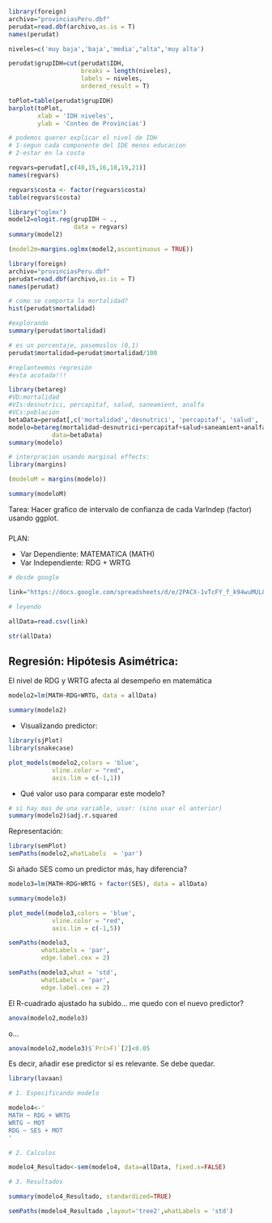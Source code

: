 
```r
library(foreign)
archivo="provinciasPeru.dbf"
perudat=read.dbf(archivo,as.is = T)
names(perudat)
```


```r
niveles=c('muy baja','baja','media',"alta",'muy alta')

perudat$grupIDH=cut(perudat$IDH,
                    breaks = length(niveles),
                    labels = niveles,
                    ordered_result = T)

toPlot=table(perudat$grupIDH)
barplot(toPlot,
        xlab = 'IDH niveles',
        ylab = 'Conteo de Provincias')
```

```r
# podemos querer explicar el nivel de IDH
# 1-segun cada componente del IDE menos educacion
# 2-estar en la costa

regvars=perudat[,c(40,15,16,18,19,21)]
names(regvars)
```


```r
regvars$costa <- factor(regvars$costa)
table(regvars$costa)
```

```r
library("oglmx")
model2=ologit.reg(grupIDH ~ .,
                  data = regvars)
summary(model2)
```

```r
(model2m=margins.oglmx(model2,ascontinuous = TRUE))
```





```r
library(foreign)
archivo="provinciasPeru.dbf"
perudat=read.dbf(archivo,as.is = T)
names(perudat)
```

```r
# como se comporta la mortalidad?
hist(perudat$mortalidad)
```

```r
#explorando
summary(perudat$mortalidad)
```
```r
# es un porcentaje, pasemoslos (0,1)
perudat$mortalidad=perudat$mortalidad/100
```

```r
#replanteemos regresión
#esta acotada!!!

library(betareg)
#VD:mortalidad
#VIs:desnutrici, percapitaf, salud, saneamient, analfa
#VCs:población
betaData=perudat[,c('mortalidad','desnutrici', 'percapitaf', 'salud', 'saneamient', 'analfa','pob')]
modelo=betareg(mortalidad~desnutrici+percapitaf+salud+saneamient+analfa,
            data=betaData)
summary(modelo)
```

```r
# interpracion usando marginal effects:
library(margins)

(modeloM = margins(modelo))

```

```r
summary(modeloM)
```

Tarea: Hacer grafico de intervalo de confianza de cada VarIndep (factor) usando ggplot.

#####


PLAN:

* Var Dependiente: MATEMATICA (MATH)
* Var Independiente: RDG + WRTG


```r
# desde google

link="https://docs.google.com/spreadsheets/d/e/2PACX-1vTcFY_f_k94wuMUL8ISrklSmjlbYgnPeEVdGApFI0Y39OQB8IrHvv1bmD6E0u9uYo06Bpl5llns-BLR/pub?gid=1282421390&single=true&output=csv"
```

```r
# leyendo

allData=read.csv(link)
```

```r
str(allData)
```



## Regresión: Hipótesis Asimétrica:

El nivel de RDG y WRTG afecta al desempeño en matemática

```r
modelo2=lm(MATH~RDG+WRTG, data = allData)

summary(modelo2)
```



* Visualizando predictor:

```r
library(sjPlot)
library(snakecase)

plot_models(modelo2,colors = 'blue',
            vline.color = "red",
            axis.lim = c(-1,1))
```




* Qué valor uso para comparar este modelo?
```r
# si hay mas de una variable, usar: (sino usar el anterior)
summary(modelo2)$adj.r.squared
```

Representación:

```r
library(semPlot)
semPaths(modelo2,whatLabels  = 'par')
```

Si añado SES como un predictor más, hay diferencia?
```r
modelo3=lm(MATH~RDG+WRTG + factor(SES), data = allData)

summary(modelo3)
```
```r
plot_model(modelo3,colors = 'blue',
            vline.color = "red",
            axis.lim = c(-1,5))
```

```r
semPaths(modelo3,
         whatLabels = 'par',
         edge.label.cex = 2)
```

```r
semPaths(modelo3,what = 'std',
         whatLabels = 'par',
         edge.label.cex = 2)
```

El R-cuadrado ajustado ha subido... me quedo con el nuevo predictor?
```r
anova(modelo2,modelo3)
```

o...
```r
anova(modelo2,modelo3)$`Pr(>F)`[2]<0.05
```

Es decir, añadir ese predictor sí es relevante. Se debe quedar.

```r
library(lavaan)

# 1. Especificando modelo

modelo4<-'
MATH ~ RDG + WRTG
WRTG ~ MOT
RDG ~ SES + MOT
'

# 2. Calculos

modelo4_Resultado<-sem(modelo4, data=allData, fixed.x=FALSE)

# 3. Resultados

summary(modelo4_Resultado, standardized=TRUE)
```

```r
semPaths(modelo4_Resultado ,layout='tree2',whatLabels = 'std')

```


